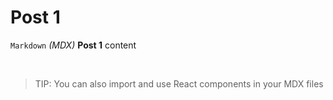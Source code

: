 
# Post 1

`Markdown` _(MDX)_ **Post 1** content

&nbsp;

> TIP: You can also import and use React components in your MDX files

<BackButton />
